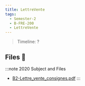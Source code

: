```yaml
---
title: LettreVente
tags:
  - Semester-2
  - B-FRE-200
  - LettreVente
---
```

> Timeline: ?


## Files 📂

:::note 2020 Subject and Files
- [B2-Lettre_vente_consignes.pdf](https://github.com/Studio-17/Epitech-Subjects/raw/main/Semester-2/B-FRE-200/LettreVente/B2-Lettre_vente_consignes.pdf)
:::
